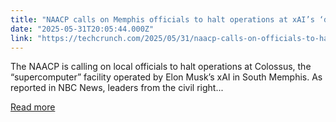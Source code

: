 ```yaml
---
title: "NAACP calls on Memphis officials to halt operations at xAI’s ‘dirty data center’"
date: "2025-05-31T20:05:44.000Z"
link: "https://techcrunch.com/2025/05/31/naacp-calls-on-officials-to-halt-operations-at-xais-dirty-data-center-in-memphis/"
---
```


The NAACP is calling on local officials to halt operations at Colossus, the “supercomputer” facility operated by Elon Musk’s xAI in South Memphis. As reported in NBC News, leaders from the civil right...

[Read more](https://techcrunch.com/2025/05/31/naacp-calls-on-officials-to-halt-operations-at-xais-dirty-data-center-in-memphis/)
